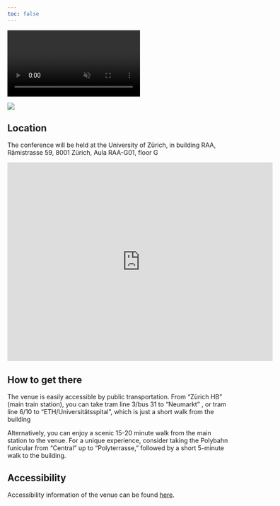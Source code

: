 ```yaml
---
toc: false
---
```


<div class="background-video-container">
  <video autoplay loop muted playsinline>
    <source src="LogoVideo.mp4" type="video/mp4">
    Your browser does not support the video tag.
  </video>
</div>

![](images/Aula.jpeg){fig-align="center"}

## Location

The conference will be held at the University of Zürich, in building RAA, Rämistrasse 59, 8001 Zürich, Aula RAA-G01, floor G

<iframe src="https://www.google.com/maps/embed?pb=!1m18!1m12!1m3!1d2702.0408403815068!2d8.547537276132552!3d47.37212137116919!2m3!1f0!2f0!3f0!3m2!1i1024!2i768!4f13.1!3m3!1m2!1s0x479aa0ae934941d3%3A0x3324d67e2e8d5700!2sR%C3%A4mistrasse%2059%2C%208001%20Z%C3%BCrich!5e0!3m2!1sen!2sch!4v1725632304301!5m2!1sen!2sch" width="600" height="450" style="border:0;" allowfullscreen loading="lazy" referrerpolicy="no-referrer-when-downgrade">

</iframe>

## How to get there

The venue is easily accessible by public transportation. From "Zürich HB" (main train station), you can take tram line 3/bus 31 to "Neumarkt" , or tram line 6/10 to "ETH/Universitätsspital", which is just a short walk from the building

Alternatively, you can enjoy a scenic 15-20 minute walk from the main station to the venue. For a unique experience, consider taking the Polybahn funicular from "Central" up to "Polyterrasse," followed by a short 5-minute walk to the building.

## Accessibility

Accessibility information of the venue can be found <a href="https://www.uniability.uzh.ch/static/control/info_display.php?structure=2572&rd_scrollY=743.3333129882812" target="_blank">here</a>. 